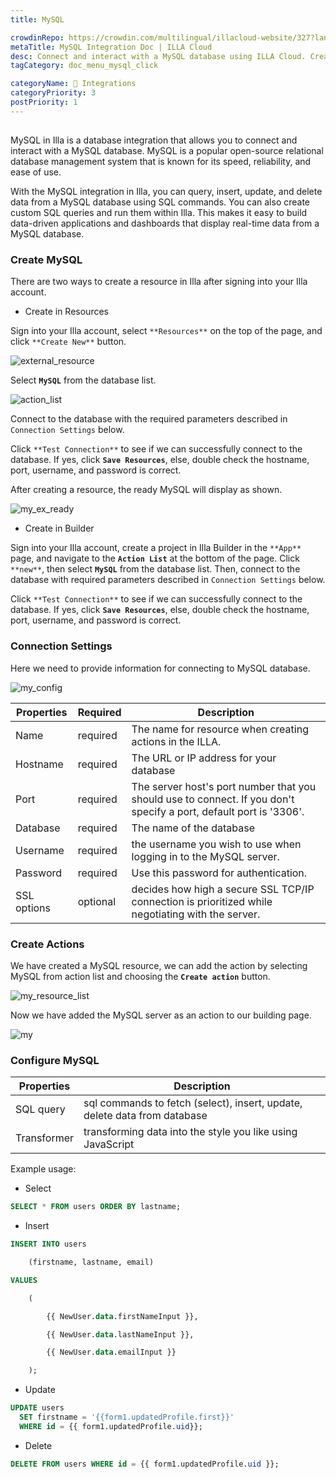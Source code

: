 ---
title: MySQL

crowdinRepo: https://crowdin.com/multilingual/illacloud-website/327?languages=en&filter=basic&value=0
metaTitle: MySQL Integration Doc | ILLA Cloud
desc: Connect and interact with a MySQL database using ILLA Cloud. Create apps that can query, manipulate, and visualize data. Automate and optimize data workflows.
tagCategory: doc_menu_mysql_click

categoryName: 🔨 Integrations
categoryPriority: 3
postPriority: 1
---

## <h2 hidden>What is MySQL?</h2>

MySQL in Illa is a database integration that allows you to connect and interact with a MySQL database. MySQL is a popular open-source relational database management system that is known for its speed, reliability, and ease of use.

With the MySQL integration in Illa, you can query, insert, update, and delete data from a MySQL database using SQL commands. You can also create custom SQL queries and run them within Illa. This makes it easy to build data-driven applications and dashboards that display real-time data from a MySQL database.

### Create MySQL

There are two ways to create a resource in Illa after signing into your Illa account.

- Create in Resources

Sign into your Illa account, select `**Resources**` on the top of the page, and click `**Create New**` button.

![external_resource](https://cdn.illacloud.com/official-website/img/docs/external_resource.png)

Select **`MySQL`** from the database list.

![action_list](https://cdn.illacloud.com/official-website/img/docs/action_list.png)

Connect to the database with the required parameters described in `Connection Settings` below.

Click `**Test Connection**` to see if we can successfully connect to the database. If yes, click **`Save Resources`**, else, double check the hostname, port, username, and password is correct.

After creating a resource, the ready MySQL will display as shown.

![my_ex_ready](https://cdn.illacloud.com/official-website/img/docs/my_ex_ready.png)

- Create in Builder

Sign into your Illa account, create a project in Illa Builder in the `**App**` page, and navigate to the **`Action List`** at the bottom of the page. Click `**new**`, then select **`MySQL`** from the database list. Then, connect to the database with required parameters described in `Connection Settings` below.

Click `**Test Connection**` to see if we can successfully connect to the database. If yes, click **`Save Resources`**, else, double check the hostname, port, username, and password is correct.

### Connection Settings

Here we need to provide information for connecting to MySQL database.

![my_config](https://cdn.illacloud.com/official-website/img/docs/my_config.png)

| Properties  | Required | Description                                                                                                        |
| ----------- | -------- | ------------------------------------------------------------------------------------------------------------------ |
| Name        | required | The name for resource when creating actions in the ILLA.                                                           |
| Hostname    | required | The URL or IP address for your database                                                                            |
| Port        | required | The server host's port number that you should use to connect. If you don't specify a port, default port is '3306'. |
| Database    | required | The name of the database                                                                                           |
| Username    | required | the username you wish to use when logging in to the MySQL server.                                                  |
| Password    | required | Use this password for authentication.                                                                              |
| SSL options | optional | decides how high a secure SSL TCP/IP connection is prioritized while negotiating with the server.                  |

### Create Actions

We have created a MySQL resource, we can add the action by selecting MySQL from action list and choosing the **`Create action`** button.

![my_resource_list](https://cdn.illacloud.com/official-website/img/docs/my_resource_list.png)

Now we have added the MySQL server as an action to our building page.

![my](https://cdn.illacloud.com/official-website/img/docs/my.png)

### Configure MySQL

| Properties  | Description                                                               |
| ----------- | ------------------------------------------------------------------------- |
| SQL query   | sql commands to fetch (select), insert, update, delete data from database |
| Transformer | transforming data into the style you like using JavaScript                |

Example usage:

- Select

```sql
SELECT * FROM users ORDER BY lastname;
```

- Insert

```sql
INSERT INTO users

	(firstname, lastname, email)

VALUES

	(

		{{ NewUser.data.firstNameInput }},

		{{ NewUser.data.lastNameInput }},

		{{ NewUser.data.emailInput }}

	);
```

- Update

```sql
UPDATE users
  SET firstname = '{{form1.updatedProfile.first}}'
  WHERE id = {{ form1.updatedProfile.uid}};
```

- Delete

```sql
DELETE FROM users WHERE id = {{ form1.updatedProfile.uid }};
```
